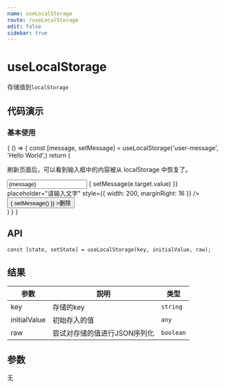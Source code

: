 ```yaml
---
name: useLocalStorage
route: /useLocalStorage
edit: false
sidebar: true
---
```



# useLocalStorage

存储值到`localStorage`

## 代码演示

### 基本使用

<Playground>
{
  () => {
    const [message, setMessage] = useLocalStorage('user-message', 'Hello World',)
    return (
      <div>
        <p>刷新页面后，可以看到输入框中的内容被从 localStorage 中恢复了。</p>
        <Input
          value={message}
          onChange={e => {
            setMessage(e.target.value)
          }}
          placeholder="请输入文字"
          style={{ width: 200, marginRight: 16 }}
        />
        <Button
          onClick={() => {
            setMessage()
          }}
        >删除</Button>
      </div>
    )
  }
}
</Playground>

## API

```
const [state, setState] = useLocalStorage(key, initialValue, raw);
```

## 结果

|参数|説明|类型|
|------ |--------------|---------------|
|key|存储的key|`string`|
|initialValue|初始存入的值|`any`|
|raw|尝试对存储的值进行JSON序列化|`boolean`|

## 参数

无
